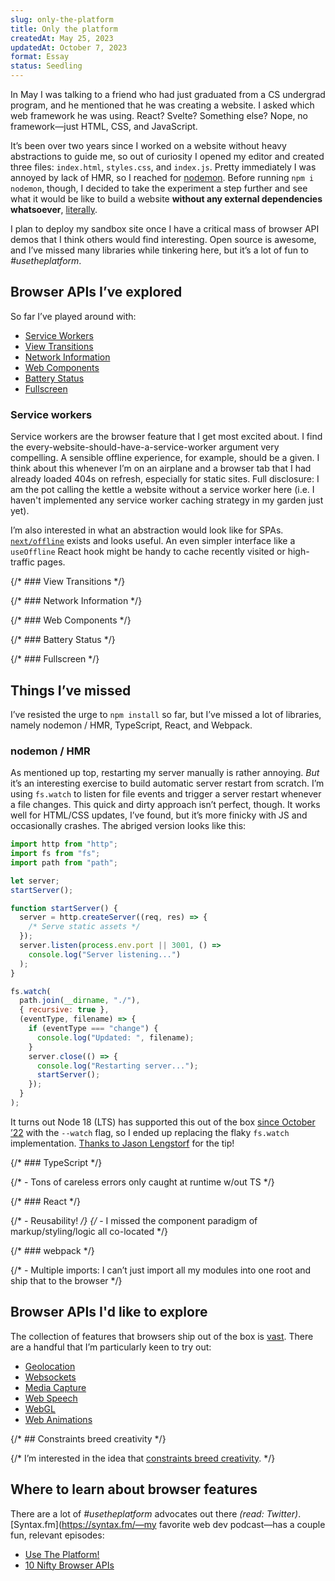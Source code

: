 ```yaml
---
slug: only-the-platform
title: Only the platform
createdAt: May 25, 2023
updatedAt: October 7, 2023
format: Essay
status: Seedling
---
```


In May I was talking to a friend who had just graduated from a CS undergrad program, and he mentioned that he was creating a website. I asked which web framework he was using. React? Svelte? Something else? Nope, no framework—just HTML, CSS, and JavaScript.

It’s been over two years since I worked on a website without heavy abstractions to guide me, so out of curiosity I opened my editor and created three files: `index.html`, `styles.css`, and `index.js`. Pretty immediately I was annoyed by lack of HMR, so I reached for [nodemon](https://www.npmjs.com/package/nodemon). Before running `npm i nodemon`, though, I decided to take the experiment a step further and see what it would be like to build a website **without any external dependencies whatsoever**, [literally](https://github.com/pmillspaugh/only-the-platform/blob/main/package.json).

I plan to deploy my sandbox site once I have a critical mass of browser API demos that I think others would find interesting. Open source is awesome, and I’ve missed many libraries while tinkering here, but it’s a lot of fun to _#usetheplatform_.

## Browser APIs I’ve explored

So far I’ve played around with:

- [Service Workers](https://developer.mozilla.org/en-US/docs/Web/API/Service_Worker_API)
- [View Transitions](https://developer.mozilla.org/en-US/docs/Web/API/View_Transitions_API)
- [Network Information](https://developer.mozilla.org/en-US/docs/Web/API/Network_Information_API)
- [Web Components](https://developer.mozilla.org/en-US/docs/Web/API/Web_components)
- [Battery Status](https://developer.mozilla.org/en-US/docs/Web/API/Battery_Status_API)
- [Fullscreen](https://developer.mozilla.org/en-US/docs/Web/API/Fullscreen_API)

### Service workers

Service workers are the browser feature that I get most excited about. I find the every-website-should-have-a-service-worker argument very compelling. A sensible offline experience, for example, should be a given. I think about this whenever I’m on an airplane and a browser tab that I had already loaded 404s on refresh, especially for static sites. Full disclosure: I am the pot calling the kettle a website without a service worker here (i.e. I haven't implemented any service worker caching strategy in my garden just yet).

I’m also interested in what an abstraction would look like for SPAs. [`next/offline`](https://github.com/hanford/next-offline) exists and looks useful. An even simpler interface like a `useOffline` React hook might be handy to cache recently visited or high-traffic pages.

{/* ### View Transitions */}

{/* ### Network Information */}

{/* ### Web Components */}

{/* ### Battery Status */}

{/* ### Fullscreen */}

## Things I’ve missed

I’ve resisted the urge to `npm install` so far, but I’ve missed a lot of libraries, namely nodemon / HMR, TypeScript, React, and Webpack.

### nodemon / HMR

As mentioned up top, restarting my server manually is rather annoying. _But_ it’s an interesting exercise to build automatic server restart from scratch. I’m using `fs.watch` to listen for file events and trigger a server restart whenever a file changes. This quick and dirty approach isn’t perfect, though. It works well for HTML/CSS updates, I’ve found, but it’s more finicky with JS and occasionally crashes. The abriged version looks like this:

```js server.js
import http from "http";
import fs from "fs";
import path from "path";

let server;
startServer();

function startServer() {
  server = http.createServer((req, res) => {
    /* Serve static assets */
  });
  server.listen(process.env.port || 3001, () =>
    console.log("Server listening...")
  );
}

fs.watch(
  path.join(__dirname, "./"),
  { recursive: true },
  (eventType, filename) => {
    if (eventType === "change") {
      console.log("Updated: ", filename);
    }
    server.close(() => {
      console.log("Restarting server...");
      startServer();
    });
  }
);
```

It turns out Node 18 (LTS) has supported this out of the box [since October ’22](https://nodejs.org/en/blog/release/v18.11.0) with the `--watch` flag, so I ended up replacing the flaky `fs.watch` implementation. [Thanks to Jason Lengstorf](https://twitter.com/jlengstorf/status/1707521630585676224) for the tip!

{/* ### TypeScript */}

{/* - Tons of careless errors only caught at runtime w/out TS */}

{/* ### React */}

{/* - Reusability! */}
{/* - I missed the component paradigm of markup/styling/logic all co-located */}

{/* ### webpack */}

{/* - Multiple imports: I can’t just import all my modules into one root and ship that to the browser */}

## Browser APIs I'd like to explore

The collection of features that browsers ship out of the box is [vast](https://developer.mozilla.org/en-US/docs/Web/API). There are a handful that I’m particularly keen to try out:

- [Geolocation](https://developer.mozilla.org/en-US/docs/Web/API/Geolocation_API)
- [Websockets](https://developer.mozilla.org/en-US/docs/Web/API/WebSockets_API)
- [Media Capture](https://developer.mozilla.org/en-US/docs/Web/API/Media_Capture_and_Streams_API)
- [Web Speech](https://developer.mozilla.org/en-US/docs/Web/API/Web_Speech_API)
- [WebGL](https://developer.mozilla.org/en-US/docs/Glossary/WebGL)
- [Web Animations](https://developer.mozilla.org/en-US/docs/Web/API/Web_Animations_API)

{/* ## Constraints breed creativity */}

{/* I’m interested in the idea that [constraints breed creativity](https://en.wikipedia.org/wiki/Creative_limitation). */}

## Where to learn about browser features

There are a lot of _#usetheplatform_ advocates out there _(read: Twitter)_. [Syntax.fm](https://syntax.fm/—my favorite web dev podcast—has a couple fun, relevant episodes:

- [Use The Platform!](https://syntax.fm/show/522/use-the-platform)
- [10 Nifty Browser APIs](https://syntax.fm/show/456/10-nifty-browser-apis)
